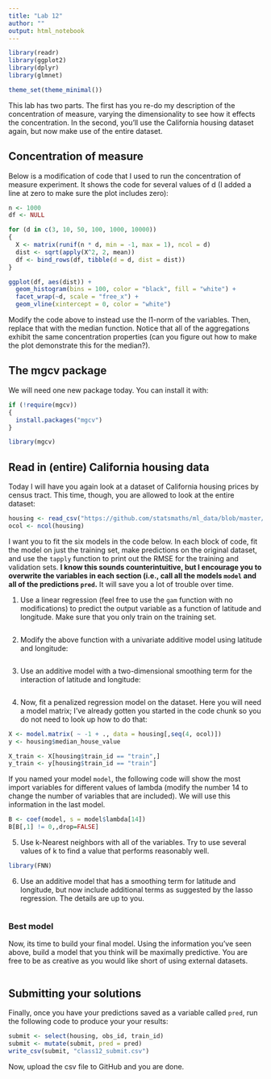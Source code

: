 ```yaml
---
title: "Lab 12"
author: ""
output: html_notebook
---
```


```r
library(readr)
library(ggplot2)
library(dplyr)
library(glmnet)

theme_set(theme_minimal())
```

This lab has two parts. The first has you re-do my description of the
concentration of measure, varying the dimensionality to see how it effects
the concentration. In the second, you'll use the California housing dataset
again, but now make use of the entire dataset.

## Concentration of measure

Below is a modification of code that I used to run the concentration of
measure experiment. It shows the code for several values of d (I added a
line at zero to make sure the plot includes zero):

```r
n <- 1000
df <- NULL

for (d in c(3, 10, 50, 100, 1000, 10000))
{
  X <- matrix(runif(n * d, min = -1, max = 1), ncol = d)
  dist <- sqrt(apply(X^2, 2, mean))
  df <- bind_rows(df, tibble(d = d, dist = dist))
}

ggplot(df, aes(dist)) +
  geom_histogram(bins = 100, color = "black", fill = "white") +
  facet_wrap(~d, scale = "free_x") +
  geom_vline(xintercept = 0, color = "white")
```

Modify the code above to instead use the l1-norm of the variables. Then,
replace that with the median function. Notice that all of the aggregations
exhibit the same concentration properties (can you figure out how to make
the plot demonstrate this for the median?).

## The mgcv package

We will need one new package today. You can install it with:

```r
if (!require(mgcv))
{
  install.packages("mgcv")
}

library(mgcv)
```

## Read in (entire) California housing data

Today I will have you again look at a dataset of California housing prices by
census tract. This time, though, you are allowed to look at the entire dataset:

```r
housing <- read_csv("https://github.com/statsmaths/ml_data/blob/master/ca_house_price.csv?raw=true")
ocol <- ncol(housing)
```

I want you to fit the six models in the code below. In each block of
code, fit the model on just the training set, make predictions on the original
dataset, and use the `tapply` function to print out the RMSE for the training and
validation sets. **I know this sounds counterintuitive, but I encourage you to
overwrite the variables in each section (i.e., call all the models `model` and
all of the predictions `pred`.** It will save you a lot of trouble over time.

1. Use a linear regression (feel free to use the `gam` function with no modifications)
to predict the output variable as a function of latitude and longitude. Make sure
that you only train on the training set.

```r

```

2. Modify the above function with a univariate additive model using latitude and
longitude:

```r

```

3. Use an additive model with a two-dimensional smoothing term for the interaction
of latitude and longitude:

```r

```

4. Now, fit a penalized regression model on the dataset. Here you will need
a model matrix; I've already gotten you started in the code chunk so you do
not need to look up how to do that:

```r
X <- model.matrix( ~ -1 + ., data = housing[,seq(4, ocol)])
y <- housing$median_house_value

X_train <- X[housing$train_id == "train",]
y_train <- y[housing$train_id == "train"]
```

If you named your model `model`, the following code will show the most
import variables for different values of lambda (modify the number 14
to change the number of variables that are included). We will use this
information in the last model.

```r
B <- coef(model, s = model$lambda[14])
B[B[,1] != 0,,drop=FALSE]
```

5. Use k-Nearest neighbors with all of the variables. Try to use several values
of k to find a value that performs reasonably well.

```r
library(FNN)

```

6. Use an additive model that has a smoothing term for latitude and longitude,
but now include additional terms as suggested by the lasso regression. The
details are up to you.

```r

```

### Best model

Now, its time to build your final model. Using the information you've seen
above, build a model that you think will be maximally predictive. You are
free to be as creative as you would like short of using external datasets.

```r

```


## Submitting your solutions

Finally, once you have your predictions saved as a variable called `pred`,
run the following code to produce your your results:

```r
submit <- select(housing, obs_id, train_id)
submit <- mutate(submit, pred = pred)
write_csv(submit, "class12_submit.csv")
```

Now, upload the csv file to GitHub and you are done.

